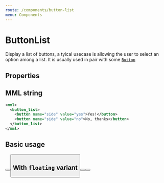 ```yaml
---
route: /components/button-list
menu: Components
---
```



# ButtonList

Display a list of buttons, a tyical usecase is allowing the user to select an option among a list. It is usually used in pair with some [`Button`](/components/button)

## Properties

<Props of={ButtonList} />

## MML string

```xml
<mml>
  <button_list>
    <button name="side" value="yes">Yes!</button>
    <button name="side" value="no">No, thanks</button>
  </button_list>
</mml>
```

## Basic usage

<Playground>
  <ButtonList>
    <Button text="Yes!" name="side" value="yes" />
    <Button text="No, thanks" name="side" value="no" />
  </ButtonList>
</Playground>

## With `floating` variant

<Playground>
  <ButtonList variant="floating">
    <Button variant="floating" text="Yes!" name="side" value="yes" />
    <Button variant="floating" text="No, thanks" name="side" value="no" />
  </ButtonList>
</Playground>
